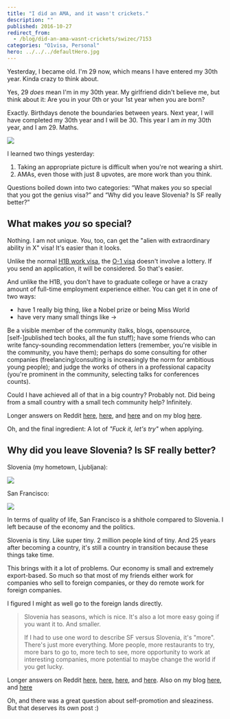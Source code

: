 ```yaml
---
title: "I did an AMA, and it wasn't crickets."
description: ""
published: 2016-10-27
redirect_from:
  - /blog/did-an-ama-wasnt-crickets/swizec/7153
categories: "O1visa, Personal"
hero: ../../../defaultHero.jpg
---
```


Yesterday, I became old. I'm 29 now, which means I have entered my 30th year. Kinda crazy to think about.

Yes, 29 _does_ mean I'm in my 30th year. My girlfriend didn't believe me, but think about it: Are you in your 0th or your 1st year when you are born?

Exactly. Birthdays denote the boundaries between years. Next year, I will have completed my 30th year and I will be 30. This year I am _in_ my 30th year, and I am 29. Maths.

![](https://swizec.com/wp-content/uploads/2016/10/ama.jpg)

I learned two things yesterday:

1.  Taking an appropriate picture is difficult when you're not wearing a shirt.
2.  AMAs, even those with just 8 upvotes, are more work than you think.

Questions boiled down into two categories: “What makes _you_ so special that you got the genius visa?” and “Why did you leave Slovenia? Is SF really better?”

## What makes _you_ so special?

Nothing. I am not unique. _You_, too, can get the "alien with extraordinary ability in X" visa! It's easier than it looks.

Unlike the normal [H1B work visa](wikipedia), the [O-1 visa](wikipedia) doesn't involve a lottery. If you send an application, it will be considered. So that's easier.

And unlike the H1B, you don't have to graduate college or have a crazy amount of full-time employment experience either. You can get it in one of two ways:

- have 1 really big thing, like a Nobel prize or being Miss World
- have very many small things like →

Be a visible member of the community (talks, blogs, opensource, \[self-]published tech books, all the fun stuff); have some friends who can write fancy-sounding recommendation letters (remember, you're visible in the community, you have them); perhaps do some consulting for other companies (freelancing/consulting is increasingly the norm for ambitious young people); and judge the works of others in a professional capacity (you're prominent in the community, selecting talks for conferences counts).

Could I have achieved all of that in a big country? Probably not. Did being from a small country with a small tech community help? Infinitely.

Longer answers on Reddit [here](https://www.reddit.com/r/IAmA/comments/59c6el/im_29_been_coding_for_20_years_last_year_the_us/d97984z/), [here](https://www.reddit.com/r/IAmA/comments/59c6el/im_29_been_coding_for_20_years_last_year_the_us/d97dggd/), and [here](https://www.reddit.com/r/IAmA/comments/59c6el/im_29_been_coding_for_20_years_last_year_the_us/d97dwy9/) and on my blog [here](https://swizec.com/blog/how-i-got-a-visa-normally-reserved-for-nobel-laureates/swizec/6767).

Oh, and the final ingredient: A lot of _"Fuck it, let's try"_ when applying.

## Why did you leave Slovenia? Is SF really better?

Slovenia (my hometown, Ljubljana):

![](https://swizec.com/wp-content/uploads/2016/10/ljubljana.jpg)

San Francisco:

![](https://swizec.com/wp-content/uploads/2016/10/sanfrancisco.jpg)

In terms of quality of life, San Francisco is a shithole compared to Slovenia. I left because of the economy and the politics.

Slovenia is tiny. Like super tiny. 2 million people kind of tiny. And 25 years after becoming a country, it's still a country in transition because these things take time.

This brings with it a lot of problems. Our economy is small and extremely export-based. So much so that most of my friends either work for companies who sell to foreign companies, or they do remote work for foreign companies.

I figured I might as well go to the foreign lands directly.

> Slovenia has seasons, which is nice. It's also a lot more easy going if you want it to. And smaller.
>
> If I had to use one word to describe SF versus Slovenia, it's "more". There's just more everything. More people, more restaurants to try, more bars to go to, more tech to see, more opportunity to work at interesting companies, more potential to maybe change the world if you get lucky.

Longer answers on Reddit [here](https://www.reddit.com/r/IAmA/comments/59c6el/im_29_been_coding_for_20_years_last_year_the_us/d97nd5t/), [here](https://www.reddit.com/r/IAmA/comments/59c6el/im_29_been_coding_for_20_years_last_year_the_us/d97abou/), [here](https://www.reddit.com/r/IAmA/comments/59c6el/im_29_been_coding_for_20_years_last_year_the_us/d97dis2/), and [here](https://www.reddit.com/r/programming/comments/59c7gv/im_29_been_coding_for_20_years_last_year_the_us/d98cic1/). Also on my blog [here](https://swizec.com/blog/does-it-make-sense-move-san-francisco/swizec/6805), and [here](https://swizec.com/blog/its-good-to-be-back-but-i-still-dont-know-where-i-like-it-more/swizec/6610)

Oh, and there was a great question about self-promotion and sleaziness. But that deserves its own post :)

